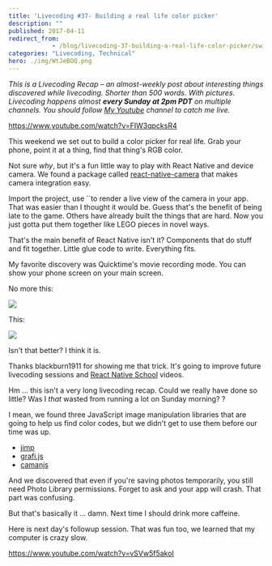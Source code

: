 ```yaml
---
title: 'Livecoding #37- Building a real life color picker'
description: ""
published: 2017-04-11
redirect_from: 
            - /blog/livecoding-37-building-a-real-life-color-picker/swizec/7547
categories: "Livecoding, Technical"
hero: ./img/WtJeBOQ.png
---
```

_This is a Livecoding Recap – an almost-weekly post about interesting things discovered while livecoding. Shorter than 500 words. With pictures. Livecoding happens almost **every Sunday at 2pm PDT** on multiple channels. You should follow [My Youtube](https://www.youtube.com/channel/UCoyHgaeLLI7Knp7LDHOwZMw) channel to catch me live._



https://www.youtube.com/watch?v=FIW3qpcksR4



This weekend we set out to build a color picker for real life. Grab your phone, point it at a thing, find that thing&#x27;s RGB color.



Not sure _why_, but it&#x27;s a fun little way to play with React Native and device camera. We found a package called [react-native-camera](https://github.com/lwansbrough/react-native-camera) that makes camera integration easy.



Import the project, use ``to render a live view of the camera in your app. That was easier than I thought it would be. Guess that&#x27;s the benefit of being late to the game. Others have already built the things that are hard. Now you just gotta put them together like LEGO pieces in novel ways.



That&#x27;s the main benefit of React Native isn&#x27;t it? Components that do stuff and fit together. Little glue code to write. Everything fits.



My favorite discovery was Quicktime&#x27;s movie recording mode. You can show your phone screen on your main screen.



No more this:



![](./img/WtJeBOQ.png)



This:



![](./img/jayjVA6.png)



Isn&#x27;t that better? I think it is.



Thanks blackburn1911 for showing me that trick. It&#x27;s going to improve future livecoding sessions and [React Native School](http://reactnative.school) videos.



Hm ... this isn&#x27;t a very long livecoding recap. Could we really have done so little? Was I _that_ wasted from running a lot on Sunday morning? ?



I mean, we found three JavaScript image manipulation libraries that are going to help us find color codes, but we didn&#x27;t get to use them before our time was up.



- [jimp](https://github.com/oliver-moran/jimp)
- [grafi.js](http://grafijs.org/)
- [camanjs](http://camanjs.com/)



And we discovered that even if you&#x27;re saving photos temporarily, you still need Photo Library permissions. Forget to ask and your app will crash. That part was confusing.



But that&#x27;s basically it ... damn. Next time I should drink more caffeine.



Here is next day&#x27;s followup session. That was fun too, we learned that my computer is crazy slow.



https://www.youtube.com/watch?v=vSVw5f5akoI